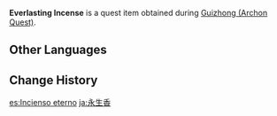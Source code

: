 {{Item Infobox
|id           = 100522
|image        = Item Everlasting Incense.png
|type         = Quest Items
|description  = A traditional incense fit for the Rite of Parting, worth 2,990,000 Mora. There are some things in this world whose value can only be appreciated by those who understand them. Perhaps Everlasting Incense is one such thing...?
|source1      = Given during [[Guizhong (Archon Quest)]].
}}
'''Everlasting Incense''' is a quest item obtained during [[Guizhong (Archon Quest)]].

==Other Languages==
{{Other Languages
|default_hidden = 1
|en      = Everlasting Incense
|zhs     = 永生香
|zhs_rm  = Yǒngshēng Xiāng
|zht     = 永生香
|zht_rm  = Yǒngshēng Xiāng
|ja      = 永生香
|ja_rm   = Eiseikou{{Assumed}}
|ko      = 영생향
|ko_rm   = Yeongsaenghyang
|es      = Incienso eterno
|fr      = Encens éternel
|ru      = Вечный ладан
|th      = Everlasting Incense
|vi      = Hương Bất Tử
|de      = Duft der Unvergänglichkeit
|id      = Dupa Abadi
|pt      = Incenso Eterno
|tr      = Ebedi Tütsü
|it      = Incenso perenne
}}

==Change History==
{{Change History|1.0}}

[[es:Incienso eterno]]
[[ja:永生香]]